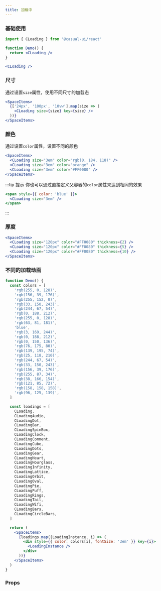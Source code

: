 ```yaml
---
title: 加载中
---
```


### 基础使用

```jsx title="JSX文件中"
import { CLoading } from '@casual-ui/react'

function Demo() {
  return <CLoading />
}
```

```jsx live
<CLoading />
```

### 尺寸

通过设置`size`属性，使用不同尺寸的加载态

```jsx live
<SpaceItems>
  {['24px', '100px', '10vw'].map(size => (
    <CLoading size={size} key={size} />
  ))}
</SpaceItems>
```

### 颜色

通过设置`color`属性，设置不同的颜色

```jsx live
<SpaceItems>
  <CLoading size="3em" color="rgb(0, 184, 118)" />
  <CLoading size="3em" color="orange" />
  <CLoading size="3em" color="#FF0080" />
</SpaceItems>
```

:::tip 提示
你也可以通过直接定义父容器的`color`属性来达到相同的效果

```jsx live
<span style={{ color: 'blue' }}>
  <CLoading size="3em" />
</span>
```

:::

### 厚度

```jsx live
<SpaceItems>
  <CLoading size="120px" color="#FF0080" thickness={2} />
  <CLoading size="120px" color="#FF0080" thickness={5} />
  <CLoading size="120px" color="#FF0080" thickness={10} />
</SpaceItems>
```

### 不同的加载动画

```jsx live
function Demo() {
  const colors = [
    'rgb(255, 0, 128)',
    'rgb(156, 39, 176)',
    'rgb(255, 152, 0)',
    'rgb(33, 150, 243)',
    'rgb(244, 67, 54)',
    'rgb(0, 188, 212)',
    'rgb(255, 0, 128)',
    'rgb(63, 81, 181)',
    'blue',
    'rgb(3, 169, 244)',
    'rgb(0, 188, 212)',
    'rgb(0, 150, 136)',
    'rgb(76, 175, 80)',
    'rgb(139, 195, 74)',
    'rgb(25, 118, 210)',
    'rgb(244, 67, 54)',
    'rgb(33, 150, 243)',
    'rgb(156, 39, 176)',
    'rgb(255, 87, 34)',
    'rgb(38, 166, 154)',
    'rgb(121, 85, 72)',
    'rgb(158, 158, 158)',
    'rgb(96, 125, 139)',
  ]

  const loadings = [
    CLoading,
    CLoadingAudio,
    CLoadingDot,
    CLoadingBar,
    CLoadingSpinBox,
    CLoadingClock,
    CLoadingComment,
    CLoadingCube,
    CLoadingDots,
    CLoadingGear,
    CLoadingHeart,
    CLoadingHourglass,
    CLoadingInfinity,
    CLoadingLattice,
    CLoadingOrbit,
    CLoadingOval,
    CLoadingPie,
    CLoadingPuff,
    CLoadingRings,
    CLoadingTail,
    CLoadingWifi,
    CLoadingBars,
    CLoadingCircleBars,
  ]

  return (
    <SpaceItems>
      {loadings.map((LoadingInstance, i) => (
        <div style={{ color: colors[i], fontSize: '3em' }} key={i}>
          <LoadingInstance />
        </div>
      ))}
    </SpaceItems>
  )
}
```

### Props

<PropTable name="CLoading" />
